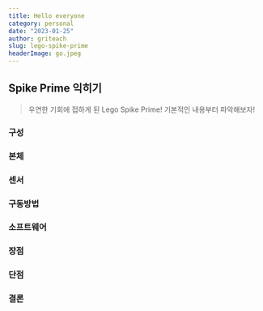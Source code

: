 ```yaml
---
title: Hello everyone
category: personal
date: "2023-01-25"
author: griteach
slug: lego-spike-prime
headerImage: go.jpeg
---
```


## Spike Prime 익히기

> 우연한 기회에 접하게 된 Lego Spike Prime! 기본적인 내용부터 파악해보자!

### 구성

### 본체

### 센서

### 구동방법

### 소프트웨어

### 장점

### 단점

### 결론
